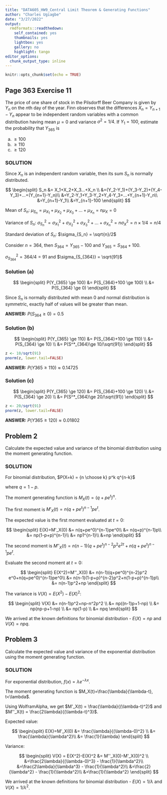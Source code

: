 ---
title: "DATA605_HW9_Central Limit Theorem & Generating Functions"
author: "Charles Ugiagbe"
date: "3/27/2022"
output:
  rmdformats::readthedown:
    self_contained: yes
    thumbnails: yes
    lightbox: yes
    gallery: no
    highlight: tango
editor_options: 
  chunk_output_type: inline
---

```{r setup, include=FALSE}
knitr::opts_chunk$set(echo = TRUE)
```

## Page 363 Exercise 11

The price of one share of stock in the Pilsdorff Beer Company is given by $Y_n$ on the $n$th day of the year. Finn observes that
the differences $X_n = Y_{n+1} - Y_n$ appear to be independent random variables
with a common distribution having mean $\mu = 0$ and variance $\sigma^2 = 1/4$. If
$Y_1 = 100$, estimate the probability that $Y_{365}$ is

a. $\ge 100$
b. $\ge 110$
c. $\ge 120$

### SOLUTION

Since $X_n$ is an independent random variable, then its sum $S_n$ is normally distributed. 

$$
\begin{split}
S_n &= X_1+X_2+X_3...+X_n \\
&=(Y_2-Y_1)+(Y_3-Y_2)+(Y_4-Y_3)+...+(Y_{n+1}-Y_n)\\
&=Y_2-Y_1+Y_3-Y_2+Y_4-Y_3+...+Y_{n+1}-Y_n\\
&=Y_{n+1}-Y_1\\
&=Y_{n+1}-100
\end{split}
$$

Mean of $S_n$: $\mu_{S_n} = \mu_{X_1}+\mu_{X_2}+\mu_{X_3}+...+\mu_{X_n} = n\mu_X = 0$

Variance of $S_n$: $\sigma^2_{S_n} = \sigma^2_{X_1}+\sigma^2_{X_2}+\sigma^2_{X_3}+...+\sigma^2_{X_n} = n\sigma^2_X = n \times 1/4 = n/4$

Standard deviation of $S_n$: $\sigma_{S_n} = \sqrt{n}/2$

Consider $n=364$, then $S_{364} = Y_{365} -100$ and $Y_{365} = S_{364}+100$.

$\sigma^2_{S_{364}} = 364/4 = 91$ and $\sigma_{S_{364}} = \sqrt{91}$

### Solution (a)

$$
\begin{split}
P(Y_{365} \ge 100) &= P(S_{364}+100 \ge 100) \\
&= P(S_{364} \ge 0)
\end{split}
$$

Since $S_n$ is normally distributed with mean $0$ and normal distribution is symmetric, exactly half of values will be greater than mean. 

**ANSWER:** $P(S_{364}\ge 0) =0.5$

### Solution (b)

$$
\begin{split}
P(Y_{365} \ge 110) &= P(S_{364}+100 \ge 110) \\
&= P(S_{364} \ge 10) \\
&= P(S^*_{364}\ge 10/\sqrt{91})
\end{split}
$$  

```{r}
z <- 10/sqrt(91)
pnorm(z, lower.tail=FALSE)
```

**ANSWER:** $P(Y{365} \ge 110) \approx 0.14725$

### Solution (c)

$$
\begin{split}
P(Y_{365} \ge 120) &= P(S_{364}+100 \ge 120) \\
&= P(S_{364} \ge 20) \\
&= P(S^*_{364}\ge 20/\sqrt{91})
\end{split}
$$


```{r}
z <- 20/sqrt(91)
pnorm(z, lower.tail=FALSE)
```

**ANSWER:** $P(Y{365} \ge 120) \approx 0.01802$


## Problem 2

Calculate the expected value and variance of the binomial distribution using the moment generating function.

### SOLUTION

For binomial distribution, $P(X=k) = {n \choose k} p^k q^{n-k}$

where $q=1-p$.

The moment generating function is $M_X(t)=(q+pe^t)^n$.

The first moment is $M'_X(t) = n(q+pe^t)^{n-1}pe^t$.

The expected value is the first moment evaluated at $t=0$:

$$
\begin{split}
E(X)=M'_X(0) &= n(q+pe^0)^{n-1}pe^0\\
&= n(q+p)^{n-1}p\\
&= np(1-p+p)^{n-1}\\
&= np1^{n-1}\\
&=np
\end{split}
$$

The second moment is $M''_X(t) = n(n-1)(q+pe^t)^{n-2}p^2 e^{2t}+n(q+pe^t)^{n-1}pe^t$.

Evaluate the second moment at $t=0$:

$$
\begin{split}
E(X^2)=M''_X(0) &= n(n-1)(q+pe^0)^{n-2}p^2 e^0+n(q+pe^0)^{n-1}pe^0\\
&= n(n-1)(1-p+p)^{n-2}p^2+n(1-p+p)^{n-1}p\\
&= n(n-1)p^2+np
\end{split}
$$

The variance is $V(X)=E(X^2)-E(X)^2$:

$$
\begin{split}
V(X) &= n(n-1)p^2+np-n^2p^2 \\
&= np((n-1)p+1-np) \\
&= np(np-p+1-np) \\
&= np(1-p) \\
&= npq
\end{split}
$$

We arrived at the known definitions for binomial distribution - $E(X)=np$ and $V(X)=npq$.


## Problem 3

Calculate the expected value and variance of the exponential distribution using the moment generating function.

### SOLUTION

For exponential distribution, $f(x)=\lambda e^{-\lambda x}$.

The moment generating function is $M_X(t)=\frac{\lambda}{\lambda-t}, t<\lambda$.

Using WolframAlpha, we get $M'_X(t) = \frac{\lambda}{(\lambda-t)^2}$ and $M''_X(t) = \frac{2\lambda}{(\lambda-t)^3}$.

Expected value:

$$
\begin{split}
E(X)=M'_X(0) &= \frac{\lambda}{(\lambda-0)^2} \\
&= \frac{\lambda}{\lambda^2}\\
&= \frac{1}{\lambda}
\end{split}
$$

Variance:

$$
\begin{split}
V(X) = E(X^2)-E(X)^2 &= M''_X(0)-M'_X(0)^2 \\
&=\frac{2\lambda}{(\lambda-0)^3} - \frac{1}{\lambda^2}\\
&=\frac{2\lambda}{\lambda^3} - \frac{1}{\lambda^2}\\
&=\frac{2}{\lambda^2} - \frac{1}{\lambda^2}\\
&=\frac{1}{\lambda^2}
\end{split}
$$

We arrived at the known definitions for binomial distribution - $E(X)=1/\lambda$ and $V(X)=1/\lambda^2$.
